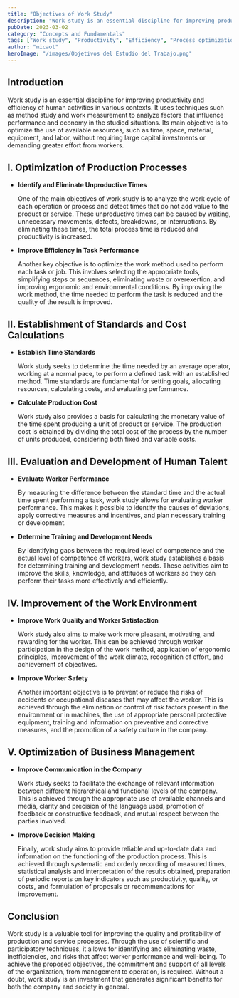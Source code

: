 ```yaml
---
title: "Objectives of Work Study"
description: "Work study is an essential discipline for improving productivity and efficiency of human activities in various contexts, optimizing the use of available resources."
pubDate: 2023-03-02
category: "Concepts and Fundamentals"
tags: ["Work study", "Productivity", "Efficiency", "Process optimization", "Time standards", "Cost calculation", "Performance evaluation", "Work environment", "Workplace safety", "Business management"]
author: "micaot"
heroImage: "/images/Objetivos del Estudio del Trabajo.png"
---
```


## Introduction

Work study is an essential discipline for improving productivity and efficiency of human activities in various contexts. It uses techniques such as method study and work measurement to analyze factors that influence performance and economy in the studied situations. Its main objective is to optimize the use of available resources, such as time, space, material, equipment, and labor, without requiring large capital investments or demanding greater effort from workers.

## I. Optimization of Production Processes

- **Identify and Eliminate Unproductive Times**

  One of the main objectives of work study is to analyze the work cycle of each operation or process and detect times that do not add value to the product or service. These unproductive times can be caused by waiting, unnecessary movements, defects, breakdowns, or interruptions. By eliminating these times, the total process time is reduced and productivity is increased.

- **Improve Efficiency in Task Performance**

  Another key objective is to optimize the work method used to perform each task or job. This involves selecting the appropriate tools, simplifying steps or sequences, eliminating waste or overexertion, and improving ergonomic and environmental conditions. By improving the work method, the time needed to perform the task is reduced and the quality of the result is improved.

## II. Establishment of Standards and Cost Calculations

- **Establish Time Standards**

  Work study seeks to determine the time needed by an average operator, working at a normal pace, to perform a defined task with an established method. Time standards are fundamental for setting goals, allocating resources, calculating costs, and evaluating performance.

- **Calculate Production Cost**

  Work study also provides a basis for calculating the monetary value of the time spent producing a unit of product or service. The production cost is obtained by dividing the total cost of the process by the number of units produced, considering both fixed and variable costs.

## III. Evaluation and Development of Human Talent

- **Evaluate Worker Performance**

  By measuring the difference between the standard time and the actual time spent performing a task, work study allows for evaluating worker performance. This makes it possible to identify the causes of deviations, apply corrective measures and incentives, and plan necessary training or development.

- **Determine Training and Development Needs**

  By identifying gaps between the required level of competence and the actual level of competence of workers, work study establishes a basis for determining training and development needs. These activities aim to improve the skills, knowledge, and attitudes of workers so they can perform their tasks more effectively and efficiently.

## IV. Improvement of the Work Environment

- **Improve Work Quality and Worker Satisfaction**

  Work study also aims to make work more pleasant, motivating, and rewarding for the worker. This can be achieved through worker participation in the design of the work method, application of ergonomic principles, improvement of the work climate, recognition of effort, and achievement of objectives.

- **Improve Worker Safety**

  Another important objective is to prevent or reduce the risks of accidents or occupational diseases that may affect the worker. This is achieved through the elimination or control of risk factors present in the environment or in machines, the use of appropriate personal protective equipment, training and information on preventive and corrective measures, and the promotion of a safety culture in the company.

## V. Optimization of Business Management

- **Improve Communication in the Company**

  Work study seeks to facilitate the exchange of relevant information between different hierarchical and functional levels of the company. This is achieved through the appropriate use of available channels and media, clarity and precision of the language used, promotion of feedback or constructive feedback, and mutual respect between the parties involved.

- **Improve Decision Making**

  Finally, work study aims to provide reliable and up-to-date data and information on the functioning of the production process. This is achieved through systematic and orderly recording of measured times, statistical analysis and interpretation of the results obtained, preparation of periodic reports on key indicators such as productivity, quality, or costs, and formulation of proposals or recommendations for improvement.

## Conclusion

Work study is a valuable tool for improving the quality and profitability of production and service processes. Through the use of scientific and participatory techniques, it allows for identifying and eliminating waste, inefficiencies, and risks that affect worker performance and well-being. To achieve the proposed objectives, the commitment and support of all levels of the organization, from management to operation, is required. Without a doubt, work study is an investment that generates significant benefits for both the company and society in general.
